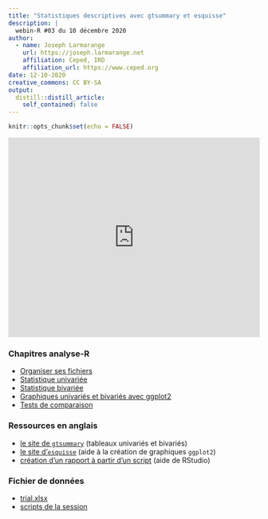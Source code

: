 ```yaml
---
title: "Statistiques descriptives avec gtsummary et esquisse"
description: |
  webin-R #03 du 10 décembre 2020
author:
  - name: Joseph Larmarange
    url: https://joseph.larmarange.net
    affiliation: Ceped, IRD
    affiliation_url: https://www.ceped.org
date: 12-10-2020
creative_commons: CC BY-SA
output:
  distill::distill_article:
    self_contained: false
---
```



```r
knitr::opts_chunk$set(echo = FALSE)
```



<iframe width="100%" height="400" src="https://www.youtube.com/embed/oEF_8GXyP5c" frameborder="0" allow="accelerometer; autoplay; clipboard-write; encrypted-media; gyroscope; picture-in-picture" allowfullscreen></iframe>


### Chapitres analyse-R

- [Organiser ses fichiers](http://larmarange.github.io/analyse-R/organiser-ses-fichiers.html)
- [Statistique univariée](https://larmarange.github.io/analyse-R/statistique-univariee.html)
- [Statistique bivariée](https://larmarange.github.io/analyse-R/statistique-bivariee.html)
- [Graphiques univariés et bivariés avec ggplot2](https://larmarange.github.io/analyse-R/graphiques-bivaries-ggplot2.html)
- [Tests de comparaison](http://larmarange.github.io/analyse-R/comparaisons-moyennes-et-proportions.html)

### Ressources en anglais

- [le site de `gtsummary`](https://www.danieldsjoberg.com/gtsummary/) (tableaux univariés et bivariés)
- [le site d'`esquisse`](https://dreamrs.github.io/esquisse/) (aide à la création de graphiques `ggplot2`)
- [création d'un rapport à partir d'un script](https://rmarkdown.rstudio.com/articles_report_from_r_script.html) (aide de RStudio)

### Fichier de données

- [trial.xlsx](https://larmarange.github.io/analyse-R/data/trial.xlsx)
- [scripts de la session](webin-R-03.zip)
